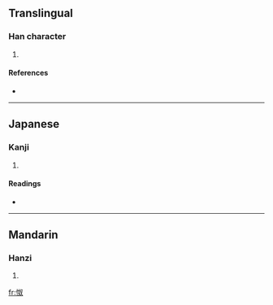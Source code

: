 ==Translingual==

===Han character===
{{Han char|rn=61|rad=心|as=05|sn=8|four=9704<sub>0</sub>|canj=心女水 (PVE)}}

# {{defn|Han|sort=心05}}

====References====
* {{Han ref|kx=0380.110|dkj=10441|dj=0708.100|hdz=42288.070|uh=6013|ud=24595|bh=CCAC|bd=52396}}

----

==Japanese==

===Kanji===
{{ja-kanji|grade=|rs=心05}}

# {{defn|Japanese}}

====Readings====
* {{ja-readings|on=[[どう]] (dō), [[にょう]] (nyō), [[にゅ]] (nyu)|kun=[[みだれる]] (midareru)}}

----

==Mandarin==

===Hanzi===
{{cmn-hanzi|pin=[[náo]] ([[nao2]])|wg=nao<sup>2</sup>}}

# {{defn|Mandarin}}

[[fr:怓]]